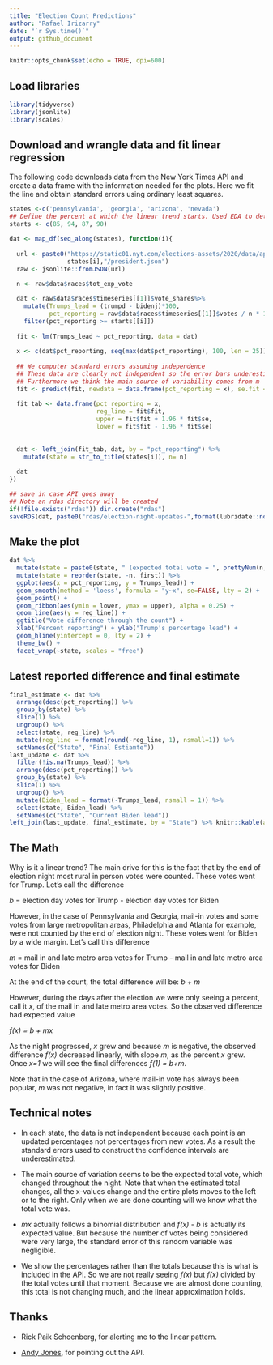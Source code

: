```yaml
---
title: "Election Count Predictions"
author: "Rafael Irizarry"
date: "`r Sys.time()`"
output: github_document
---
```


```r
knitr::opts_chunk$set(echo = TRUE, dpi=600)
```

## Load libraries

```r
library(tidyverse)
library(jsonlite)
library(scales)
```

## Download and  wrangle data and fit linear regression

The following code downloads data from the New York Times API
and create a data frame with the information needed for the plots. Here we fit the line and obtain standard errors using ordinary least squares. 

```r
states <-c('pennsylvania', 'georgia', 'arizona', 'nevada')
## Define the percent at which the linear trend starts. Used EDA to determine.
starts <- c(85, 94, 87, 90) 

dat <- map_df(seq_along(states), function(i){
  
  url <- paste0("https://static01.nyt.com/elections-assets/2020/data/api/2020-11-03/race-page/",
                states[i],"/president.json")
  raw <- jsonlite::fromJSON(url)
  
  n <- raw$data$races$tot_exp_vote 

  dat <- raw$data$races$timeseries[[1]]$vote_shares%>%
    mutate(Trumps_lead = (trumpd - bidenj)*100,
           pct_reporting = raw$data$races$timeseries[[1]]$votes / n * 100) %>%
    filter(pct_reporting >= starts[[i]])
  
  fit <- lm(Trumps_lead ~ pct_reporting, data = dat)
  
  x <- c(dat$pct_reporting, seq(max(dat$pct_reporting), 100, len = 25))
                
  ## We computer standard errors assuming independence
  ## These data are clearly not independent so the error bars underestimate
  ## Furthermore we think the main source of variability comes from m
  fit <- predict(fit, newdata = data.frame(pct_reporting = x), se.fit = TRUE)
  
  fit_tab <- data.frame(pct_reporting = x, 
                        reg_line = fit$fit, 
                        upper = fit$fit + 1.96 * fit$se,
                        lower = fit$fit - 1.96 * fit$se)
  
  
  dat <- left_join(fit_tab, dat, by = "pct_reporting") %>%
    mutate(state = str_to_title(states[i]), n= n)
  
  dat
})
```


```r
## save in case API goes away
## Note an rdas directory will be created
if(!file.exists("rdas")) dir.create("rdas") 
saveRDS(dat, paste0("rdas/election-night-updates-",format(lubridate::now(), "%Y-%m-%d_%H:%M:%S"),".rds"))
```

## Make the plot

```r
dat %>% 
  mutate(state = paste0(state, " (expected total vote = ", prettyNum(n, big.mark = ","), ")")) %>%
  mutate(state = reorder(state, -n, first)) %>%
  ggplot(aes(x = pct_reporting, y = Trumps_lead)) +
  geom_smooth(method = 'loess', formula = "y~x", se=FALSE, lty = 2) + 
  geom_point() +
  geom_ribbon(aes(ymin = lower, ymax = upper), alpha = 0.25) +
  geom_line(aes(y = reg_line)) +
  ggtitle("Vote difference through the count") + 
  xlab("Percent reporting") + ylab("Trump's percentage lead") +
  geom_hline(yintercept = 0, lty = 2) +
  theme_bw() +
  facet_wrap(~state, scales = "free") 
```

## Latest reported difference and final estimate

```r
final_estimate <- dat %>% 
  arrange(desc(pct_reporting)) %>%
  group_by(state) %>%
  slice(1) %>%
  ungroup() %>%
  select(state, reg_line) %>%
  mutate(reg_line = format(round(-reg_line, 1), nsmall=1)) %>%
  setNames(c("State", "Final Estiamte"))
last_update <- dat %>% 
  filter(!is.na(Trumps_lead)) %>%
  arrange(desc(pct_reporting)) %>%
  group_by(state) %>%
  slice(1) %>%
  ungroup() %>%
  mutate(Biden_lead = format(-Trumps_lead, nsmall = 1)) %>%
  select(state, Biden_lead) %>%
  setNames(c("State", "Current Biden lead"))
left_join(last_update, final_estimate, by = "State") %>% knitr::kable(align = c("l","r","r"))
```


## The Math

Why is it a linear trend? The main drive for this is the fact that
by the end of election night most rural in person votes were counted. These votes
went for Trump. Let's call the difference

 
*b* = election day votes for Trump - election day votes for Biden


However, in the case of Pennsylvania and Georgia, mail-in votes and some votes from large metropolitan areas, Philadelphia and Atlanta for example,
were not counted by the end of election night. These votes went for Biden by a wide margin. Let's call this difference 


*m* = mail in and late metro area votes for Trump - mail in and late metro area votes for Biden


At the end of the count, the total difference will be: *b + m*

However, during the days after the election we were only seeing a percent, call it *x*, of the mail in and late metro area votes. So
the observed difference had expected value

*f(x)  = b + mx*


As the night progressed, *x* grew and because *m* is negative, the observed difference *f(x)* decreased linearly, with slope *m*, as the percent *x* grew.
Once *x=1* we will see the final differences *f(1) = b+m*.


Note that in the case of Arizona, where mail-in vote has always been popular, *m* was not negative, in fact it was slightly positive.


## Technical notes

* In each state, the data is not independent because each point is an updated percentages not percentages from new votes. As a result
the standard errors used to construct the confidence intervals are underestimated.

* The main source of variation seems to be the expected total vote, which changed throughout the night. Note that when the estimated total changes, 
all the x-values change and the entire plots moves to the left or to the right. Only when we are done counting will we know what the total vote was.

* *mx* actually follows a binomial distribution and *f(x) - b* is actually its expected value. But because the number of votes being considered were very large, the standard error of this random variable was negligible. 

* We show the percentages rather than the totals because this is what is included in the API. So we are not really seeing *f(x)* but *f(x)* divided by the total votes until that moment. Because we are almost done counting, this total is not changing much, and the linear approximation holds.



## Thanks

* Rick Paik Schoenberg, for alerting me to the linear pattern.

* [Andy Jones](https://twitter.com/andy_l_jones), for pointing out the API.










